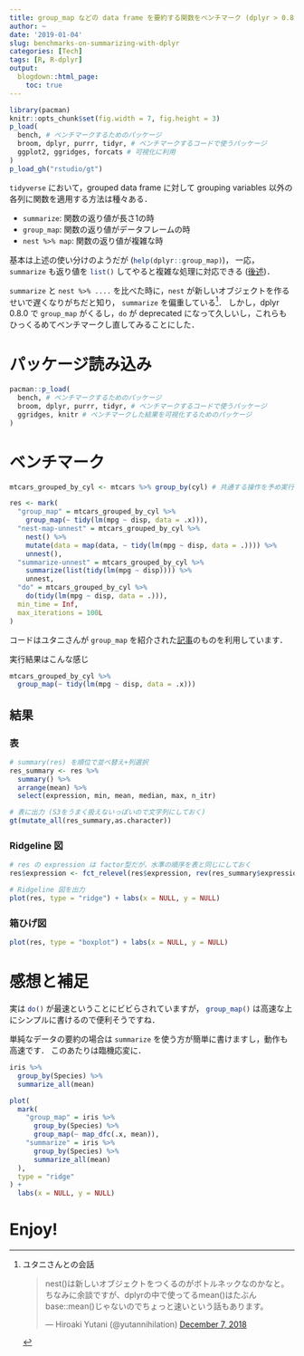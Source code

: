 ```yaml
---
title: group_map などの data frame を要約する関数をベンチマーク (dplyr > 0.8.x)
author: ~
date: '2019-01-04'
slug: benchmarks-on-summarizing-with-dplyr
categories: [Tech]
tags: [R, R-dplyr]
output:
  blogdown::html_page:
    toc: true
---
```


```r
library(pacman)
knitr::opts_chunk$set(fig.width = 7, fig.height = 3)
p_load(
  bench, # ベンチマークするためのパッケージ
  broom, dplyr, purrr, tidyr, # ベンチマークするコードで使うパッケージ
  ggplot2, ggridges, forcats # 可視化に利用
)
p_load_gh("rstudio/gt")
```

`tidyverse` において，grouped data frame に対して grouping variables 
以外の各列に関数を適用する方法は種々ある．

- `summarize`: 関数の返り値が長さ1の時
- `group_map`: 関数の返り値がデータフレームの時
- `nest %>% map`: 関数の返り値が複雑な時

基本は上述の使い分けのようだが (`help(dplyr::group_map)`{.r})，
一応， `summarize` も返り値を `list()`{.r} してやると複雑な処理に対応できる
([後述](#bench))．

`summarize` と `nest %>% ....` を比べた時に，`nest` 
が新しいオブジェクトを作るせいで遅くなりがちだと知り，
`summarize` を偏重している[^yutani]．
しかし，dplyr 0.8.0 で `group_map` がくるし，`do` が deprecated になって久しいし，これらもひっくるめてベンチマークし直してみることにした．

[^yutani]: ユタニさんとの会話  
    <blockquote class="twitter-tweet" data-lang="en"><p lang="ja" dir="ltr">nest()は新しいオブジェクトをつくるのがボトルネックなのかなと。ちなみに余談ですが、dplyrの中で使ってるmean()はたぶんbase::mean()じゃないのでちょっと速いという話もあります。</p>&mdash; Hiroaki Yutani (@yutannihilation) <a href="https://twitter.com/yutannihilation/status/1070987914635431936?ref_src=twsrc%5Etfw">December 7, 2018</a></blockquote>
    <script async src="https://platform.twitter.com/widgets.js" charset="utf-8"></script>

# パッケージ読み込み {#pkg}

```r
pacman::p_load(
  bench, # ベンチマークするためのパッケージ
  broom, dplyr, purrr, tidyr, # ベンチマークするコードで使うパッケージ
  ggridges, knitr # ベンチマークした結果を可視化するためのパッケージ
)
```


# ベンチマーク {#bench}

```r
mtcars_grouped_by_cyl <- mtcars %>% group_by(cyl) # 共通する操作を予め実行

res <- mark(
  "group_map" = mtcars_grouped_by_cyl %>%
    group_map(~ tidy(lm(mpg ~ disp, data = .x))),
  "nest-map-unnest" = mtcars_grouped_by_cyl %>%
    nest() %>%
    mutate(data = map(data, ~ tidy(lm(mpg ~ disp, data = .)))) %>%
    unnest(),
  "summarize-unnest" = mtcars_grouped_by_cyl %>%
    summarize(list(tidy(lm(mpg ~ disp)))) %>%
    unnest,
  "do" = mtcars_grouped_by_cyl %>%
    do(tidy(lm(mpg ~ disp, data = .))),
  min_time = Inf,
  max_iterations = 100L
) 
```

コードはユタニさんが `group_map` を紹介された[記事](https://notchained.hatenablog.com/entry/2018/12/09/160956)のものを利用しています．

実行結果はこんな感じ

```r
mtcars_grouped_by_cyl %>%
  group_map(~ tidy(lm(mpg ~ disp, data = .x)))
```


## 結果

### 表

```r
# summary(res) を順位で並べ替え+列選択
res_summary <- res %>% 
  summary() %>%
  arrange(mean) %>%
  select(expression, min, mean, median, max, n_itr)

# 表に出力 (S3をうまく扱えないっぽいので文字列にしておく)
gt(mutate_all(res_summary,as.character))
```

### Ridgeline 図 {#ridgeline}

```r
# res の expression は factor型だが，水準の順序を表と同じにしておく
res$expression <- fct_relevel(res$expression, rev(res_summary$expression))

# Ridgeline 図を出力
plot(res, type = "ridge") + labs(x = NULL, y = NULL)
```

### 箱ひげ図 {#boxplot}

```r
plot(res, type = "boxplot") + labs(x = NULL, y = NULL)
```

# 感想と補足 {#kanso}

実は `do()`{.r} が最速ということにビビらされていますが，
`group_map()`{.r} は高速な上にシンプルに書けるので便利そうですね．

単純なデータの要約の場合は `summarize` を使う方が簡単に書けますし，動作も高速です．
このあたりは臨機応変に．

```r
iris %>%
  group_by(Species) %>%
  summarize_all(mean)
```


```r
plot(
  mark(
    "group_map" = iris %>%
      group_by(Species) %>%
      group_map(~ map_dfc(.x, mean)),
    "summarize" = iris %>%
      group_by(Species) %>%
      summarize_all(mean)
  ),
  type = "ridge"
) +
  labs(x = NULL, y = NULL)
```

# Enjoy!